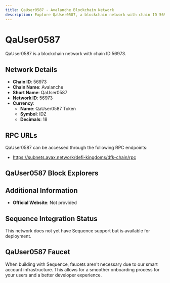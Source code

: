 ```yaml
--- 
title: QaUser0587 - Avalanche Blockchain Network
description: Explore QaUser0587, a blockchain network with chain ID 56973. Learn about its native currency, QaUser0587 Token, and how to interact with the network.
---
```


# QaUser0587

QaUser0587 is a blockchain network with chain ID 56973.

## Network Details

- **Chain ID**: 56973
- **Chain Name**: Avalanche
- **Short Name**: QaUser0587
- **Network ID**: 56973
- **Currency**: 
  - **Name**: QaUser0587 Token
  - **Symbol**: IDZ
  - **Decimals**: 18

## RPC URLs

QaUser0587 can be accessed through the following RPC endpoints:

- https://subnets.avax.network/defi-kingdoms/dfk-chain/rpc

## QaUser0587 Block Explorers



## Additional Information

- **Official Website**: Not provided

## Sequence Integration Status

This network does not yet have Sequence support but is available for deployment.

## QaUser0587 Faucet

When building with Sequence, faucets aren't necessary due to our smart account infrastructure. This allows for a smoother onboarding process for your users and a better developer experience.

